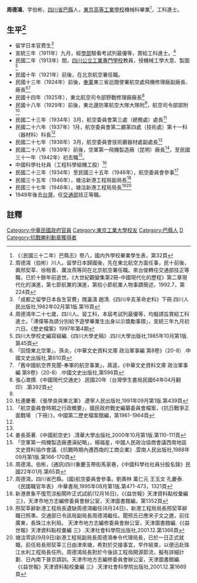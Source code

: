 '''周德鴻'''{{BD|1884年||？年||catIdx=Z周}}，字伯彬，[[四川省|四川省]][[巴县_(北周)|巴縣]]人，[[東京高等工業學校|東京高等工業學校]]機械科畢業<ref>《（民國三十二年）巴縣志》卷八，國内外學校畢業學生表，第32頁</ref>，工科進士。

== 生平<ref>周德鴻（伯彬）川人。留學日本歸國後，先在東北航空方面任事，民十前後，輿邢契莘、徐租善、厲汝燕等同在北京航空署任職。來台俊轉任交通部技正等職，已於十餘年前逝世。《大世紀觀變集第2冊-中國現代化的歷程》第二章現代化的演進，第七節航業的演進，第拾小節航業人物事蹟簡述，1992.7，第224頁 </ref> ==
* 留学日本官费生<ref>「成都之留學日本各生官費」隗瀛濤 趙清.《四川辛亥革命史料》下冊.四川人民出版社,1982年02月第1版.第16頁</ref>
* 宣統三年（1911年）九月，經[[學部|學部]]驗看考試列最優等，賞給工科進士。<ref>周德鴻年二十七歲，四川人。習工科，本屆考試列最優等，均擬請旨賞給工科進士。「溥偉等為請分別給予遊學畢業生出身以示獎勵事摺」，宣統三年九月初六日。《歷史檔案》1997年第4期</ref>
* 民國二年（1913年）間，[[四川公立工業專門學校|四川公立工業專門學校]]教員，授機械工學大意、製圖<ref>四川大學校史編寫組編.《四川大學史稿》.四川大學出版社,1985年10月第1版.第45頁</ref>
* 民國十年（1921年）前後，在北京航空署任職。
* 民國十三年（1924年）前後，[[奉軍|奉軍]]東三省巡閱使署航空處飛機修理廠副廠長、廠長<ref name='回憶東北空軍'>「回憶東北空軍」，孫炎，《中華文史資料文庫 政治軍事編 第8卷》（20-8）.中國文史出版社,第610頁</ref><ref>「舊中國航空界見聞-奉軍的航空事業」，蔣逵，《中華文史資料文庫 政治軍事編 第8卷》（20-8）.中國文史出版社,第596頁</ref>
* 民國十四年（1925年），東北航空司令部野戰修理廠廠長<ref>張心澂撰.《中國現代交通史》.民國20年（台灣學生書局民國64年04月翻印）.第392頁</ref>
* 民國十八年（1929年）前後，東北邊防軍航空大隊大隊附<ref name='回憶東北空軍' />，航空司令部部附<ref>杜連慶著.《張學良與東北軍》.遼寧人民出版社,1991年09月第1版.第439頁</ref>
* 民國二十三年（1934年）3月，航空委員會第三處（總務處）處長<ref name='空軍沿革史'>「航空委員會時期之行政概要」，國民政府戰史編纂委員會檔案，《抗日戰爭正面戰場 （下冊）》，中國第二歷史檔案館編，第1961-1964頁</ref>
* 民國二十六年（1937年）1月，航空委員會第二廳第四處（技術處）第十一科（器材科）科長<ref name='空軍沿革史' />
* 民國二十七年（1938年）3月，航空委員會技術廳器材處副處長<ref name='空軍沿革史' />
* 民國二十八年（1939年）前後，空軍第一飛機製造廠（昆明）廠長<ref>姜長英著.《中國航空史》.清華大學出版社,2000年10月第1版.第110-111頁</ref>，至民國三十一年（1942年）初去職<ref>「空軍第一飛機製造廠遷滇紀略」，楊福星，中國人民政治協商會議西南地區文史資料協作會議.《抗戰時期內遷西南的工商企業》.雲南人民出版社,1988年09月第1版.第166-170頁</ref>。
* 中國科學社社員（工程科學組機工股）<ref>周德鴻，伯彬，(通訊)四川重慶玉帶街馬家巷，《中國科學社社員分股名錄》民國22年01月.第65頁</ref>
* 民國二十三年（1934年）至民國三十五年（1946年），航空委員會參事<ref>周德鴻，四川省巴縣。(國)航空委員會參事。劉壽林 萬仁元 王玉文 孔慶泰.《民國職官年表》.中華書局,1995年08月第1版.第471-473，1321頁</ref>
* 民國三十五年（1946年），塘沽新港工程局副局長<ref>新港景象不復荒涼船閘昨正式試航(12月16日)，《《益世報》天津資料點校彙編 三》，天津市地方志編修委員會辦公室，天津圖書館編，第1352頁</ref>
* 民國三十七年（1948年），塘沽新港工程局局長<ref>邢契莘辭新港工程局長遺缺周德鴻繼任(8月24日)，新港工程局局長邢契莘辭職已照準。交通部已令該局副局長周德鴻繼任。聞邢氏已應宋子文之邀，前往廣東，長珠江水利局。 天津市地方志編修委員會辦公室，天津圖書館編.《《益世報》天津資料點校彙編 三》.天津社會科學院出版社,2001.12.第1366頁</ref><ref>塘沽零訊(9月9日)新港工程局副局長周德鴻奉令代理局長，已於一日正式就職，前任局長邢契莘三日由津來塘，希對於交接事宜，早作結束，以便迅赴珠江水利工程局長任所。周德鴻局長對於今後該工程局開源節流，擬有詳細計劃．日內南下晉京請訓。天津市地方志編修委員會辦公室，天津圖書館編.《《益世報》天津資料點校彙編 三》.天津社會科學院出版社,2001.12.第1669頁</ref>
* 1949年後去[[台灣|台灣]]，任[[中華民國交通部|交通部]]技正等職。

==註釋==
{{reflist}}

{{宣統三年游學畢業進士}}
{{Authority control}}
{{DEFAULTSORT:Z}}
[[Category:中華民國政府官員|Category:中華民國政府官員]]
[[Category:東京工業大學校友|Category:東京工業大學校友]]
[[Category:巴縣人|Category:巴縣人]]
[[Category:周姓|D]]
[[Category:抗戰勝利勳章獲得者|Category:抗戰勝利勳章獲得者]]
